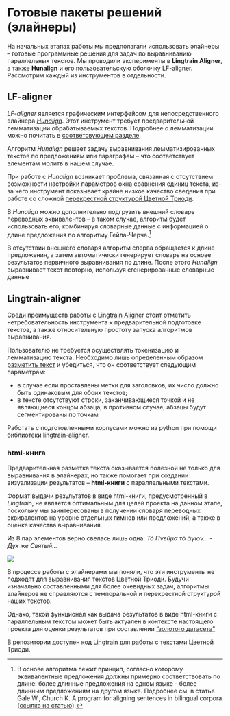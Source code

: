 # Готовые пакеты решений (элайнеры) {#sec-about_aligners}

На начальных этапах работы мы предполагали использовать элайнеры – готовые программные решения для задач по выравниванию параллельных текстов. Мы проводили эксперименты в **Lingtrain Aligner**, а также **Hunalign** и его пользовательскую оболочку LF-aligner. Рассмотрим каждый из инструментов в отдельности.

## LF-aligner {#sec-lf_aligner}

*LF-aligner* является графическим интерфейсом для непосредственного элайнера *[Hunalign](https://github.com/danielvarga/hunalign)*. Этот инструмент требует предварительной лемматизации обрабатываемых текстов. Подробнее о лемматизации можно почитать в [соответсвующем разделе](040_lemmatization.qmd).

Алгоритм *Hunalign* решает задачу выравнивания лемматизированных текстов по предложениям или параграфам – что соответствует элементам молитв в нашем случае.

При работе с *Hunalign* возникает проблема, связанная с отсутствием возможности настройки параметров окна сравнения единиц текста, из-за чего инструмент показывает крайне низкое качество сведения при работе со сложной [перекрестной структурой Цветной Триоди](010_pentekostarion.qmd#sec-element_order).

::: {.callout-note icon=false appearance=simple title='Что еще умеет Hunalign?'}
В *Hunalign* можно дополнительно подгрузить внешний словарь переводных эквивалентов – в таком случае, алгоритм будет использовать его, комбинируя словарные данные с информацией о длине предложения по алгоритму Гейла-Черча.^[В основе алгоритма лежит принцип, согласно которому эквивалентные предложения должны примерно соответствовать по длине: более длинные предложения на одном языке - более длинным предложениям на другом языке. Подробнее см. в статье Gale W., Church K. A program for aligning sentences in bilingual corpora ([ссылка на статью](https:/ /web.archive.org/web/20061026051708/http://acl.ldc.upenn.edu/J/J93/J93-1004.pdf)).]

В отсутствии внешнего словаря алгоритм сперва обращается к длине предложения, а затем автоматически генерирует словарь на основе результатов первичного выравнивания по длине. После этого *Hunalign* выравнивает текст повторно, используя сгенерированные словарные данные
:::

## Lingtrain-aligner {#sec-lingtrain}

Среди преимуществ работы с [Lingtrain Aligner](https://github.com/averkij/lingtrain-aligner) стоит отметить нетребовательность инструмента к предварительной подготовке текстов, а также относительную простоту запуска алгоритмов выравнивания.

Пользователю не требуется осуществлять токенизацию и лемматизацию текста. Необходимо лишь определенным образом [разметить текст](https://habr.com/ru/articles/590549/) и убедиться, что он соответствует следующим параметрам:

- в случае если проставлены метки для заголовков, их число должно быть одинаковым для обоих текстов;
- в тексте отсутствуют строки, заканчивающиеся точкой и не являющиеся концом абзаца; в противном случае, абзацы будут сегментированы по точкам

Работать с подготовленными корпусами можно из python при помощи библиотеки lingtrain-aligner.

### html-книга
Предварительная разметка текста оказывается полезной не только для выравнивания в элайнерах, но также помогает при создании визуализации результатов – **html-книги** с параллельными текстами.

Формат выдачи результатов в виде html-книги, предусмотренный в *Lingtrain*, не является оптимальным для целей проекта на данном этапе, поскольку мы заинтересованы в получении словаря переводных эквивалентов на уровне отдельных гимнов или предложений, а также в оценке качества выравнивания.

::: {.callout-caution collapse="true" icon=false appearance=simple title='Посмотреть на результат работы Lingtrain'}
Из 8 пар элементов верно свелась лишь одна: *Τὸ Πνεῦμα τὸ ἄγιον...* - *Дух же Святый...*

![](images/lingtrain_faulty_result.png)
:::

:::{.callout-note icon=false appearance=simple title='Неужели элайнеры для нас совсем не годятся?'}
В процессе работы с элайнерами мы поняли, что эти инструменты не подходят для выравнивания текстов Цветной Триоди. Будучи изначально составленными для более очевидных задач, алгоритмы элайнеров не справляются с темпоральной и перекрестной структурой наших текстов.

Однако, такой функционал как выдача результатов в виде html-книги с параллельным текстом может быть актуален в контексте настоящего проекта для оценки результатов при составлении ["золотого датасета"](060_evaluation.qmd)
:::

В репозитории доступен [код Lingtrain](https://github.com/Drozhzhinastya/GSPC/blob/main/scripts/aligners/Lingtrain_LABse.ipynb) для работы с текстами Цветной Триоди.